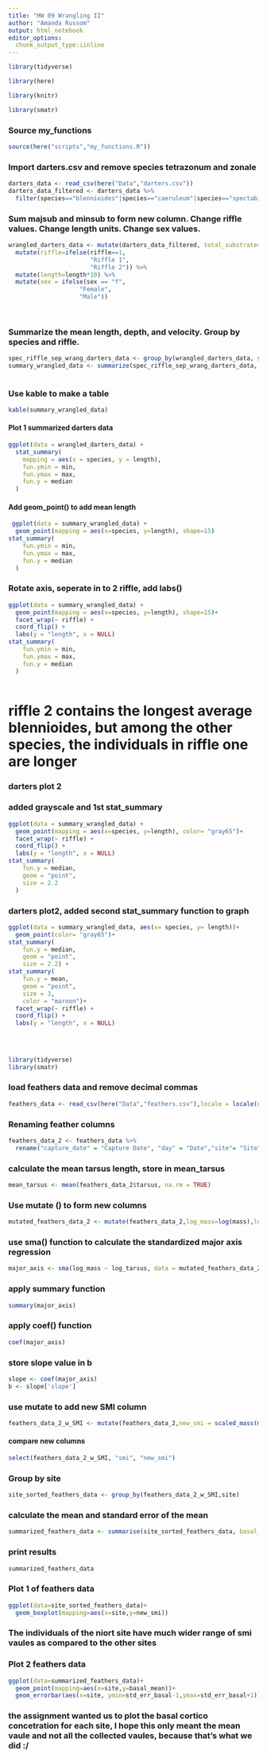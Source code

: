 ```yaml
---
title: "HW 09 Wrangling II"
author: "Amanda Russom"
output: html_notebook
editor_options:
  chunk_output_type:iinline
---
```


```r
library(tidyverse)
```

```r
library(here)
```

```r
library(knitr)
```
```r
library(smatr)
```

### Source my_functions
```r
source(here("scripts","my_functions.R"))
```

### Import darters.csv and remove species tetrazonum and zonale

```r
darters_data <- read_csv(here("Data","darters.csv"))
darters_data_filtered <- darters_data %>% 
  filter(species=="blennioides"|species=="caeruleum"|species=="spectabile")
```
### Sum majsub and minsub to form new column.  Change riffle values.  Change length units. Change sex values.
```r
wrangled_darters_data <- mutate(darters_data_filtered, total_substrate=majsub+minsub) %>% 
  mutate(riffle=ifelse(riffle==1,
                       "Riffle 1",
                       "Riffle 2")) %>%
  mutate(length=length*10) %>%
  mutate(sex = ifelse(sex == "f",
                    "Female",
                    "Male"))
  
  
```

### Summarize the mean length, depth, and velocity.  Group by species and riffle.
```r
spec_riffle_sep_wrang_darters_data <- group_by(wrangled_darters_data, species, riffle)
summary_wrangled_data <- summarize(spec_riffle_sep_wrang_darters_data, length=mean(length, na.rm=TRUE), depth=mean(depth, na.rm = TRUE),velocity=mean(velocity,na.rm = TRUE))
  
```

### Use kable to make a table
```r
kable(summary_wrangled_data)
```
#### Plot 1 summarized darters data
```r
ggplot(data = wrangled_darters_data) + 
  stat_summary(
    mapping = aes(x = species, y = length),
    fun.ymin = min,
    fun.ymax = max,
    fun.y = median
  )
```
#### Add geom_point() to add mean length

```r
 ggplot(data = summary_wrangled_data) +
  geom_point(mapping = aes(x=species, y=length), shape=15)
stat_summary(
    fun.ymin = min,
    fun.ymax = max,
    fun.y = median
  )
```
### Rotate axis, seperate in to 2 riffle, add labs()

```r
ggplot(data = summary_wrangled_data) +
  geom_point(mapping = aes(x=species, y=length), shape=15)+
  facet_wrap(~ riffle) +
  coord_flip() +
  labs(y = "length", x = NULL)
stat_summary(
    fun.ymin = min,
    fun.ymax = max,
    fun.y = median
  )
  
```
# riffle 2 contains the longest average blennioides, but among the other species, the individuals in riffle one are longer


### darters plot 2
### added grayscale and 1st stat_summary
```r
ggplot(data = summary_wrangled_data) +
  geom_point(mapping = aes(x=species, y=length), color= "gray65")+
  facet_wrap(~ riffle) +
  coord_flip() +
  labs(y = "length", x = NULL)
stat_summary(
    fun.y = median,
    geom = "point",
    size = 2.2
  )
```

### darters plot2, added second stat_summary function to graph

```r
ggplot(data = summary_wrangled_data, aes(x= species, y= length))+
  geom_point(color= "gray65")+
stat_summary(
    fun.y = median,
    geom = "point",
    size = 2.2) + 
stat_summary(
    fun.y = mean,
    geom = "point",
    size = 3,
    color = "maroon")+
  facet_wrap(~ riffle) +
  coord_flip() +
  labs(y = "length", x = NULL)
  
  
  
```
```r
library(tidyverse)
library(smatr)
```

### load feathers data and remove decimal commas 
```r
feathers_data <- read_csv(here("Data","feathers.csv"),locale = locale(decimal_mark = ",") )
```
### Renaming feather columns
```r
feathers_data_2 <- feathers_data %>%
  rename("capture_date" = "Capture Date", "day" = "Date","site"= "Site","urban_score"=  "Urba Score","cortF"="CortF ng/mg", "cortB"="CortF ng/mm", "sex"="Sex", "smi"="SMI", "tarsus"="Tarsus", "mass"="Mass", "basal_cort" = "Bas_Cort", "stress_cort" ="Stress_Cort")
```

### calculate the mean tarsus length, store in mean_tarsus

```r
mean_tarsus <- mean(feathers_data_2$tarsus, na.rm = TRUE) 
```

### Use mutate () to form new columns 
 
```r
mutated_feathers_data_2 <- mutate(feathers_data_2,log_mass=log(mass),log_tarsus=log(tarsus))
```
 
### use sma() function to calculate the standardized major axis regression

```r
major_axis <- sma(log_mass ~ log_tarsus, data = mutated_feathers_data_2)
```
### apply summary function
```r
summary(major_axis)
```
### apply coef() function
```r
coef(major_axis)
```

### store slope value in b

```r
slope <- coef(major_axis)
b <- slope['slope']
```

### use mutate to add new SMI column
```r
feathers_data_2_w_SMI <- mutate(feathers_data_2,new_smi = scaled_mass(mass,tarsus,b)) 
```

#### compare new columns

```r
select(feathers_data_2_w_SMI, "smi", "new_smi")
```

### Group by site
```r
site_sorted_feathers_data <- group_by(feathers_data_2_w_SMI,site)
```

### calculate the mean and standard error of the mean
```r
summarized_feathers_data <- summarise(site_sorted_feathers_data, basal_mean=mean(basal_cort, na.rm = TRUE),stress_mean = mean(stress_cort, na.rm=TRUE), std_err_basal=std_err(basal_cort, na.rm=TRUE),std_err_cort=std_err(stress_cort, na.rm=TRUE))

```
### print results

```r
summarized_feathers_data
```
### Plot 1 of feathers data
```r
ggplot(data=site_sorted_feathers_data)+
  geom_boxplot(mapping=aes(x=site,y=new_smi))
```


### The individuals of the niort site have much wider range of smi vaules as compared to the other sites

### Plot 2 feathers data
```r
ggplot(data=summarized_feathers_data)+
  geom_point(mapping=aes(x=site,y=basal_mean))+
  geom_errorbar(aes(x=site, ymin=std_err_basal-1,ymax=std_err_basal+1))
```

### the assignment wanted us to plot the basal cortico concetration for each site, I hope this only meant the mean vaule and not all the collected vaules, because that's what we did :/










